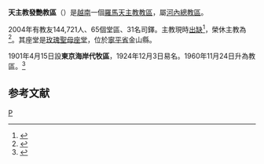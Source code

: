 {{Refimprove|time=2019-10-19T14:24:37+00:00}}
{{Infobox Roman Catholic diocese
|Roman Catholic Diocese of = 天主教發艷教區
|Latin name of diocese = Dioecesis de Phat Diem
|border = catholic
|image =[[File:Phatdiemk-6.jpg|250px]]
|caption = 玫瑰聖母主教座堂
|location = [[越南|越南]]
|territory = 
|population = 144,721
|rite = [[羅馬禮|羅馬禮]]
|patron =
|province = 河內
|established = 1960年
|cathedral = [[玫瑰聖母主教座堂_(發艷)|玫瑰聖母主教座堂]]
|副主教座堂 =
|leadership = 主教
|website =
|pope = {{incumbent pope}}
|ordinary = （[[教座出缺|教座出缺]]）
|coadjutor bishop =
|emeritus = {{link-vi|阮文宴|Giuse Nguyễn Văn Yến}}
}}
'''天主教發艷教區'''（{{lang-la|Dioecesis de Phat Diem}}）是[[越南|越南]]一個[[羅馬天主教|羅馬天主教]][[教區|教區]]，屬[[天主教河內總教區|河內總教區]]。

2004年有教友144,721人、65個堂區、31名司鐸。主教現時[[教座出缺|出缺]]<ref>{{cite press release |title=Resignations and Appointments, 19.10.2019 |url=https://press.vatican.va/content/salastampa/en/bollettino/pubblico/2019/10/19/191019a.html |publisher=Holy See Press Office |accessdate=2019-10-19 |archiveurl=https://web.archive.org/web/20191019132848/https://press.vatican.va/content/salastampa/en/bollettino/pubblico/2019/10/19/191019a.html |archivedate=2019-10-19 |language=en |date=2019-10-19 |dead-url=no }}</ref>，榮休主教為{{link-vi|阮文宴|Giuse Nguyễn Văn Yến}}<ref>{{cite press release |title=RINUNCE E NOMINE, 14.04.2007 |url=https://press.vatican.va/content/salastampa/it/bollettino/pubblico/2007/04/14/0194/00531.html |publisher=Sala Stampa della Santa Sede |accessdate=2019-10-19 |archiveurl=https://web.archive.org/web/20191019141745/https://press.vatican.va/content/salastampa/it/bollettino/pubblico/2007/04/14/0194/00531.html |archivedate=2019-10-19 |language=it |date=2007-04-14 |dead-url=no }}</ref>。其座堂是[[玫瑰聖母主教座堂_(發艷)|玫瑰聖母座堂]]，位於[[寧平省|寧平省]]金山縣。

1901年4月15日設'''東京海岸代牧區'''，1924年12月3日易名。1960年11月24日升為教區。<ref name="">{{cite journal|journal=[[宗座公報|宗座公報]]|publisher=梵蒂岡出版社|date=1961年1月30日|volume=53|title=In Vietnamensi regione Hierarchia Episcopalis constituitur|page=346|url=http://www.vatican.va/archive/aas/documents/AAS%2053%20%5B1961%5D%20-%20ocr.pdf|access-date=2012年2月25日|archive-date=2013年10月7日|archive-url=https://web.archive.org/web/20131007213220/http://www.vatican.va/archive/aas/documents/AAS%2053%20%5B1961%5D%20-%20ocr.pdf|dead-url=no}}</ref>

==参考文献==
{{reflist}}

{{越南天主教教區}}
[[Category:越南天主教教區|P]]